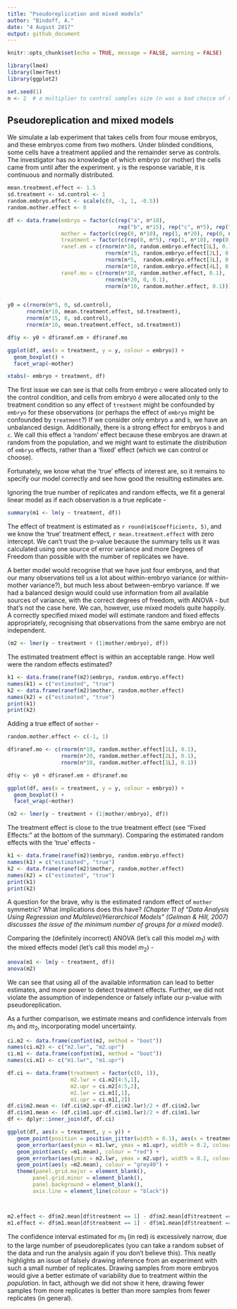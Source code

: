 ```yaml
---
title: "Pseudoreplication and mixed models"
author: "Bindoff, A."
date: "4 August 2017"
output: github_document
---
```


```r
knitr::opts_chunk$set(echo = TRUE, message = FALSE, warning = FALSE)
```


```r
library(lme4)
library(lmerTest)
library(ggplot2)

set.seed(1)
n <- 2  # a multiplier to control samples size (n was a bad choice of name!)

```

## Pseudoreplication and mixed models

We simulate a lab experiment that takes cells from four mouse embryos, and these embryos come from two mothers. Under blinded conditions, some cells have a treatment applied and the remainder serve as controls. The investigator has no knowledge of which embryo (or mother) the cells came from until after the experiment. `y` is the response variable, it is continuous and normally distributed.


```r
mean.treatment.effect <- 1.5
sd.treatment <- sd.control <- 1
random.embryo.effect <- scale(c(0, -1, 1, -0.5))
random.mother.effect <- 0

df <- data.frame(embryo = factor(c(rep("a", n*10),
                                   rep("b", n*15), rep("c", n*5), rep("d", n*10))),
                 mother = factor(c(rep(0, n*10), rep(1, n*20), rep(0, n*10))),
                 treatment = factor(c(rep(0, n*5), rep(1, n*10), rep(0, n*15), rep(1, n*10))),
                 ranef.em = c(rnorm(n*10, random.embryo.effect[1L], 0.1),
                               rnorm(n*15, random.embryo.effect[2L], 0.1),
                               rnorm(n*5,  random.embryo.effect[3L], 0.1),
                               rnorm(n*10, random.embryo.effect[4L], 0.1)),
                 ranef.mo = c(rnorm(n*10, random.mother.effect, 0.1),
                               rnorm(n*20, 0, 0.1),
                               rnorm(n*10, random.mother.effect, 0.1)))


y0 = c(rnorm(n*5, 0, sd.control),
      rnorm(n*10, mean.treatment.effect, sd.treatment),
      rnorm(n*15, 0, sd.control),
      rnorm(n*10, mean.treatment.effect, sd.treatment))

df$y <- y0 + df$ranef.em + df$ranef.mo

ggplot(df, aes(x = treatment, y = y, colour = embryo)) + 
  geom_boxplot() +
  facet_wrap(~mother)

xtabs(~ embryo + treatment, df)

```

The first issue we can see is that cells from embryo `c` were allocated only to the control condition, and cells from embryo `d` were allocated only to the treatment condition so any effect of `treatment` might be confounded by `embryo` for these observations (or perhaps the effect of `embryo` might be confounded by `treatment`?) If we consider only embryo `a` and `b`, we have an unbalanced design. Additionally, there is a strong effect for embryos `b` and `c`. We call this effect a 'random' effect because these embryos are drawn at random from the population, and we might want to estimate the *distribution* of `embryo` effects, rather than a 'fixed' effect (which we can control or choose).

Fortunately, we know what the 'true' effects of interest are, so it remains to specify our model correctly and see how good the resulting estimates are.  

Ignoring the true number of replicates and random effects, we fit a general linear model as if each observation is a true replicate -

```r
summary(m1 <- lm(y ~ treatment, df))
```

The effect of treatment is estimated as `r round(m1$coefficients, 5)`, and we know the 'true' treatment effect, `r mean.treatment.effect` with zero intercept. We can't trust the p-value because the summary tells us it was calculated using one source of error variance and more Degrees of Freedom than possible with the number of replicates we have.

A better model would recognise that we have just four embryos, and that our many observations tell us a lot about within-embryo variance (or within-mother variance?), but much less about between-embryo variance. If we had a balanced design would could use information from all available sources of variance, with the correct degrees of freedom, with ANOVA - but that's not the case here. We can, however, use mixed models quite happily. A correctly specified mixed model will estimate random and fixed effects appropriately, recognising that observations from the same embryo are not independent.  


```r
(m2 <- lmer(y ~ treatment + (1|mother/embryo), df))
```

The estimated treatment effect is within an acceptable range. How well were the random effects estimated?

```r
k1 <- data.frame(ranef(m2)$embryo, random.embryo.effect)
names(k1) = c("estimated", "true")
k2 <- data.frame(ranef(m2)$mother, random.mother.effect)
names(k2) = c("estimated", "true")
print(k1)
print(k2)
```


Adding a true effect of `mother` - 

```r

random.mother.effect <- c(-1, 1)

df$ranef.mo <- c(rnorm(n*10, random.mother.effect[1L], 0.1),
                 rnorm(n*20, random.mother.effect[2L], 0.1),
                 rnorm(n*10, random.mother.effect[1L], 0.1))

df$y <- y0 + df$ranef.em + df$ranef.mo

ggplot(df, aes(x = treatment, y = y, colour = embryo)) + 
  geom_boxplot() +
  facet_wrap(~mother)

```

```r
(m2 <- lmer(y ~ treatment + (1|mother/embryo), df))

```

The treatment effect is close to the true treatment effect (see "Fixed Effects:" at the bottom of the summary). Comparing the estimated random effects with the 'true' effects -  


```r
k1 <- data.frame(ranef(m2)$embryo, random.embryo.effect)
names(k1) = c("estimated", "true")
k2 <- data.frame(ranef(m2)$mother, random.mother.effect)
names(k2) = c("estimated", "true")
print(k1)
print(k2)
```

A question for the brave, why is the estimated random effect of `mother` symmetric?  What implications does this have? *(Chapter 11 of "Data Analysis Using Regression and Multilevel/Hierarchical Models" (Gelman & Hill, 2007) discusses the issue of the minimum number of groups for a mixed model).*


Comparing the (definitely incorrect) ANOVA (let's call this model $m_1$) with the mixed effects model (let's call this model $m_2$) -  

```r
anova(m1 <- lm(y ~ treatment, df))
anova(m2)
```

We can see that using all of the available information can lead to better estimates, and more power to detect treatment effects. Further, we did not violate the assumption of independence or falsely inflate our p-value with pseudoreplication.

As a further comparison, we estimate means and confidence intervals from $m_1$ and $m_2$, incorporating model uncertainty.


```r
ci.m2 <- data.frame(confint(m2, method = "boot"))
names(ci.m2) <- c("m2.lwr", "m2.upr")
ci.m1 <- data.frame(confint(m1, method = "boot"))
names(ci.m1) <- c("m1.lwr", "m1.upr")

df.ci <- data.frame(treatment = factor(c(0, 1)),
                    m2.lwr = ci.m2[4:5,1],
                    m2.upr = ci.m2[4:5,2],
                    m1.lwr = ci.m1[,1],
                    m1.upr = ci.m1[,2])
df.ci$m2.mean <- (df.ci$m2.upr-df.ci$m2.lwr)/2 + df.ci$m2.lwr
df.ci$m1.mean <- (df.ci$m1.upr-df.ci$m1.lwr)/2 + df.ci$m1.lwr
df <- dplyr::inner_join(df, df.ci)
```

```r
ggplot(df, aes(x = treatment, y = y)) +
   geom_point(position = position_jitter(width = 0.1), aes(x = treatment, y = y, colour = embryo)) +
   geom_errorbar(aes(ymin = m1.lwr, ymax = m1.upr), width = 0.2, colour = "red") + 
   geom_point(aes(y =m1.mean), colour = "red") +
   geom_errorbar(aes(ymin = m2.lwr, ymax = m2.upr), width = 0.2, colour = "grey40") +
   geom_point(aes(y =m2.mean), colour = "grey40") +
   theme(panel.grid.major = element_blank(),
        panel.grid.minor = element_blank(),
        panel.background = element_blank(), 
        axis.line = element_line(colour = "black")) 



m2.effect <- df$m2.mean[df$treatment == 1] - df$m2.mean[df$treatment == 0]
m1.effect <- df$m1.mean[df$treatment == 1] - df$m1.mean[df$treatment == 0]
```


The confidence interval estimated for $m_1$ (in red) is excessively narrow, due to the large number of pseudoreplicates (you can take a random subset of the data and run the analysis again if you don't believe this). This neatly highlights an issue of falsely drawing inference from an experiment with such a small number of replicates. Drawing samples from more embryos would give a better estimate of variability due to treatment within the *population*. In fact, although we did not show it here, drawing fewer samples from more replicates is better than more samples from fewer replicates (in general).

  
  